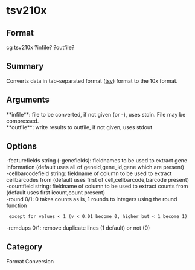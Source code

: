 = tsv210x =

== Format ==
cg tsv210x ?infile? ?outfile?

== Summary ==
Converts data in tab-separated format ([[tsv]]) format to the 10x format.

== Arguments ==
; **infile**: file to be converted, if not given (or -), uses stdin. File may be compressed.
; **outfile**: write results to outfile, if not given, uses stdout

== Options ==
; -featurefields string (-genefields): fieldnames to be used to extract gene information (default uses all of geneid,gene_id,gene which are present)
; -cellbarcodefield string: fieldname of column to be used to extract cellbarcodes from (default uses first of cell,cellbarcode,barcode present)
; -countfield string: fieldname of column to be used to extract counts from (default uses first icount,count present)
; -round 0/1: 0 takes counts as is, 1 rounds to integers using the round function 
  except for values < 1 (v < 0.01 become 0, higher but < 1 become 1)
; -remdups 0/1: remove duplicate lines (1 default) or not (0)


== Category ==
Format Conversion


